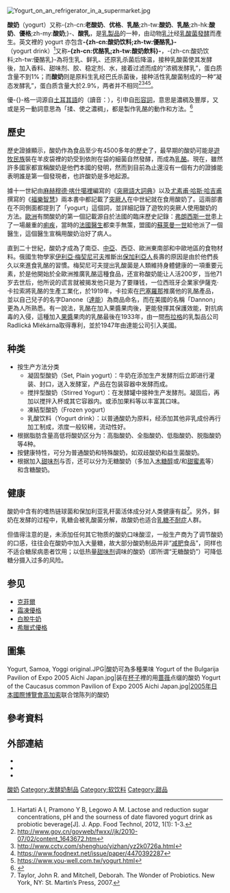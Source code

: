 {{expert|time=2014-10-05T02:56:21+00:00}}
{{noteTA
|T=zh-hans:酸奶;zh-hk:乳酪 (流質);zh-tw:優格;zh-my:优格;
|1=zh-hans:酸奶;zh-hk:乳酪;zh-tw:優格;zh-my:优格;
|G1=Food
}}
{{about|英文名为“yogurt”的白色半固状、液状带酸味乳制品|英文名为“soured milk”的液状带酸味乳制品饮料|酸乳|英文名为“cheese”的浅黄至橘色固体之乳制品|干酪}}
{{各地中文名
|name    = 酸奶
|image   = Cacik-1.jpg
|caption = 酸奶
|大陸    = 酸奶、老酸奶<!--酸奶酪，加工的固形物--><!--优酸乳，这个产品不是发酵的，是调制出来的-->
|台灣    = 優格、優酪乳
|香港    = 乳酪<!--乳酪，另有同名一固形物-->
|新加坡  =
|大马    = 优格
|註釋    = '''香港'''：稱該液體為Yogurt或-{乳酪}-，不同於固態的-{乳酪}-（{{lang|en|Cheese}}），固態乳酪更常被稱作「芝-{}-士」，而中國大陸所用的「酸-{}-奶」，在香港指乳酸味飲品。}}<!--因文化差異而產生不同的用法，極不推薦刪除這一行的內容-->
[[File:Yogurt_on_an_refrigerator_in_a_supermarket.jpg|thumb]]
{{营养值 | name=酸奶（凝固型，原味、全脂）| water =87.9 g| kJ =257| protein =3.47 g| fat =3.25 g| carbs =4.66 g| fiber =0 g| sugars =4.66 g| calcium_mg =121| iron_mg =0.05| magnesium_mg =12| phosphorus_mg =95| potassium_mg =155| sodium_mg =46| zinc_mg =0.59| manganese_mg =0.004| selenium_μg =2.2| vitC_mg =0.5| thiamin_mg =0.029| riboflavin_mg =0.142| niacin_mg =0.075| pantothenic_mg =0.389| vitB6_mg=0.032| folate_ug =7| choline_mg =15.2| vitB12_ug =0.37| vitA_ug =27| betacarotene_ug =5| lutein_ug =0| vitE_mg =0.06| vitD_iu =2| vitK_ug =0.2| satfat =2.096 g| monofat =0.893 g| polyfat =0.092 g| opt2n = [[胆固醇|胆固醇]]| opt2v = 13 mg| tryptophan =0.02 g| threonine =0.142 g| isoleucine =0.189 g| leucine =0.35 g| lysine =0.311 g| methionine =0.102 g| cystine =0.032 g| phenylalanine =0.189 g| tyrosine =0.175 g| valine =0.287 g| arginine =0.104 g| histidine =0.086 g| alanine =0.148 g| aspartic acid =0.275 g| glutamic acid =0.679 g| glycine =0.084 g| proline =0.411 g| serine =0.215 g| right=1 | source_usda=1 }}

'''酸奶'''（yogurt）又称-{zh-cn:'''老酸奶'''、'''优格'''、'''乳酪''';zh-tw:'''酸奶'''、'''乳酪''';zh-hk:'''酸奶'''、'''優格''';zh-my:'''酸奶''';}-、'''酸乳'''，是[[乳製品|乳製品]]的一种，由动物[[乳汁|乳汁]]经[[乳酸菌|乳酸菌]][[發酵|發酵]]而產生。英文裡的 yogurt 亦包含'''-{zh-cn:酸奶饮料;zh-tw:優酪乳}-'''（yogurt drink）<ref>Hartati A I, Pramono Y B, Legowo A M. Lactose and reduction sugar concentrations, pH and the sourness of date flavored yogurt drink as probiotic beverage[J]. J. App. Food Technol, 2012, 1(1): 1-3.</ref>又称'''-{zh-cn:优酪乳;zh-tw:酸奶飲料}-'''，-{zh-cn:酸奶饮料;zh-tw:優酪乳}-為将生乳、鲜乳、还原乳杀菌后降温，接种乳酸菌使其发酵後，加入香料、甜味剂、胶、稳定剂、水，接着过滤而成的“浓稠发酵乳”，蛋白质含量不到1%；而'''酸奶'''则是原料生乳经巴氏杀菌後，接种活性乳酸菌制成的一种“凝态发酵乳”，蛋白质含量大於2.9%，两者并不相同<ref>http://www.gov.cn/govweb/fwxx//jk/2010-07/02/content_1643672.htm</ref><ref>http://www.cctv.com/shenghuo/yizhan/yz2k0726a.html</ref><ref>https://www.foodnext.net/issue/paper/4470392287</ref><ref>https://www.you-well.com.tw/yogurt.html</ref>。

優-{}-格一词源自[[土耳其語|土耳其語]]的{{lang|tr|yoğurt}}（讀音：{{IPA|[jɔ-{‘}-urt]}}），引申自[[形容詞|形容詞]]{{lang|tr|yoğun}}，意思是濃稠及豐厚，又或是另一動詞{{lang|tr|yoğurmak}}意思為「揉、使之濃稠」，都是製作乳酪的動作和方法。<ref>{{Cite news|url=http://www.bbc.com/ukchina/trad/vert_fut/2015/08/150831_vert_fut_making-great-tasting-yoghurt|title=製作美味酸奶的秘訣|author=|date=2017-10-04|work=BBC 主页|newspaper=|accessdate=2017-10-04|deadurl=yes|archiveurl=https://archive.is/20171004094408/http://www.bbc.com/ukchina/trad/vert_fut/2015/08/150831_vert_fut_making-great-tasting-yoghurt|archivedate=2017-10-04}}</ref>

==歷史==
{{Unreferenced section|time=2018-10-15T07:01:20+00:00}}
歷史證據顯示，酸奶作為食品至少有4500多年的歷史了，最早期的酸奶可能是[[遊牧民族|遊牧民族]]裝在羊皮袋裡的奶受到依附在袋的細菌自然發酵，而成為[[乳酪|乳酪]]。現在，雖然許多國家都宣稱酸奶是他們本國的發明，然而到目前為止還沒有一個有力的證據能表明誰是第一個發現者，也許酸奶是多地起源。

據十一世紀由[[麻赫穆德·喀什噶裡|麻赫穆德·喀什噶裡]]編寫的《[[突厥語大詞典|突厥語大詞典]]》以及[[尤素甫·哈斯·哈吉甫|尤素甫·哈斯·哈吉甫]]撰寫的《[[福樂智慧|福樂智慧]]》兩本書中都記載了[[突厥人|突厥人]]在中世紀就在食用酸奶了。這兩部書在不同側面都提到了「yogurt」這個詞，並詳細記錄了遊牧的突厥人使用酸奶的方法。[[歐洲|歐洲]]有關酸奶的第一個記載源自於法國的臨床歷史記錄：[[弗朗索瓦一世_(法兰西)|弗朗西斯一世]]患上了一場嚴重的[[痢疾|痢疾]]，當時的[[法國|法國]][[醫生|醫生]]都束手無策，盟國的[[蘇萊曼一世|蘇萊曼一世]]給他派了一個醫生，這個醫生宣稱用酸奶治好了病人。

直到二十世紀，酸奶才成為了南亞、[[中亞|中亞]]、西亞、歐洲東南部和中歐地區的食物材料。俄國生物學家[[伊利亞·梅契尼可夫|伊利亞·梅契尼可夫]]推斷出[[保加利亞人|保加利亞人]]長壽的原因是由於他們長久以來進食乳酪的習慣。梅契尼可夫提出乳酸菌是人類維持身體健康的一項重要元素，於是他開始於全歐洲推廣乳酪這種食品，还宣称酸奶能让人活200岁，当他71岁去世后，他所说的谎言就被揭发他只是为了要赚钱，一位西班牙企業家伊薩克·卡拉索將乳酪的生產工業化，於1919年，卡拉索在[[巴塞羅那|巴塞羅那]]推廣他的乳酪產品，並以自己兒子的名字Danone（[[達能|達能]]）為商品命名，而在美國的名稱「Dannon」更為人所熟悉。有一說法，乳酪在加入果醬果肉後，更能發揮其保護效能，對抗病毒的入侵，這種加入[[果醬|果醬]]果肉的乳酪最後在1933年，由一間[[布拉格|布拉格]]的乳製品公司Radlická Mlékárna取得專利，並於1947年由達能公司引入美國。

==种类==
*按生产方法分类
**凝固型酸奶（Set, Plain yogurt）：牛奶在添加生产发酵剂后立即进行灌装、封口，送入发酵室，产品在包装容器中发酵而成。
**搅拌型酸奶（Stirred Yogurt）：在发酵罐中接种生产发酵剂。凝固后，再加以搅拌入杯或其它容器内。或添加果料等以丰富其口味。
**凍結型酸奶（Frozen yogurt）
**乳酸饮料（Yogurt drink）：以普通酸奶为原料，经添加其他非乳成份再行加工制成，浓度一般较稀，流动性好。
*根据脂肪含量高低将酸奶区分为：高脂酸奶、全脂酸奶、低脂酸奶、脱脂酸奶等4种。　　
*按健康特性，可分为普通酸奶和特殊酸奶，如双歧酸奶和益生菌酸奶。
*根据加入[[甜味剂|甜味剂]]与否，还可以分为无糖酸奶（多加入[[木糖醇|木糖醇]]或/和[[甜蜜素|甜蜜素]]等）和含糖酸奶。

==健康==
酸奶中含有的嗜热链球菌和保加利亚乳杆菌活体成分对人类健康有益<ref>Taylor, John R. and Mitchell, Deborah. The Wonder of Probiotics. New York, NY: St. Martin’s Press, 2007.</ref>。另外，鲜奶在发酵的过程中，乳糖会被乳酸菌分解，故酸奶也适合[[乳糖不耐症|乳糖不耐症]]人群。

但值得注意的是，未添加任何其它物质的酸奶口味酸涩，一般生产商为了调节酸奶的口感，往往会在酸奶中加入大量糖，故大部分酸奶制品并非“[[减肥|减肥]]食品”，同样也不适合糖尿病患者饮用；以低热量[[甜味剂|甜味剂]]调味的酸奶（即所谓“无糖酸奶”）可降低糖分摄入过多的风险。

==参见==
*[[克菲爾|克菲爾]]
*[[霜凍優格|霜凍優格]]
*[[白脫牛奶|白脫牛奶]]
*[[希臘式優格|希臘式優格]]

==圖集==
<gallery>
Yogurt, Samoa, Yoggi original.JPG|酸奶可為多種果味
Yogurt of the Bulgarija Pavilion of Expo 2005 Aichi Japan.jpg|装在[[杯子|杯子]]裡的用[[蔷薇|蔷薇]]点缀的酸奶
Yogurt of the Caucasus common Pavilion of Expo 2005 Aichi Japan.jpg|[[2005年日本國際博覽會|2005年日本國際博覽會]][[高加索|高加索]]联合馆陈列的酸奶
</gallery>

== 參考資料 ==
{{Reflist}}

==外部連結==
* {{cite web|url=http://www.uga.edu/nchfp/publications/nchfp/factsheets/yogurt.html|publisher=美國國家家庭食品保藏中心|title=在家發酵優酪乳|language=en|deadurl=yes|archiveurl=https://web.archive.org/web/20050402155003/http://www.uga.edu/nchfp/publications/nchfp/factsheets/yogurt.html|archivedate=2005-04-02}}
* {{cite web|url=http://www.yogurtforever.org/download/yogforevuk.pdf |language=en|title=永遠的優酪乳|publisher=優酪乳百科全書|format=PDF}}
* {{cite web|url=https://www.yogurt-zj.com/tipsforyogurt/|language=zh-tw|title=優格應該怎麼吃？3分鐘一起建立好習慣！|publisher=知覺優格}}

{{Authority control}}
[[Category:酸奶|]]
[[Category:发酵奶制品|Category:发酵奶制品]]
[[Category:软饮料|Category:软饮料]]
[[Category:甜品|Category:甜品]]